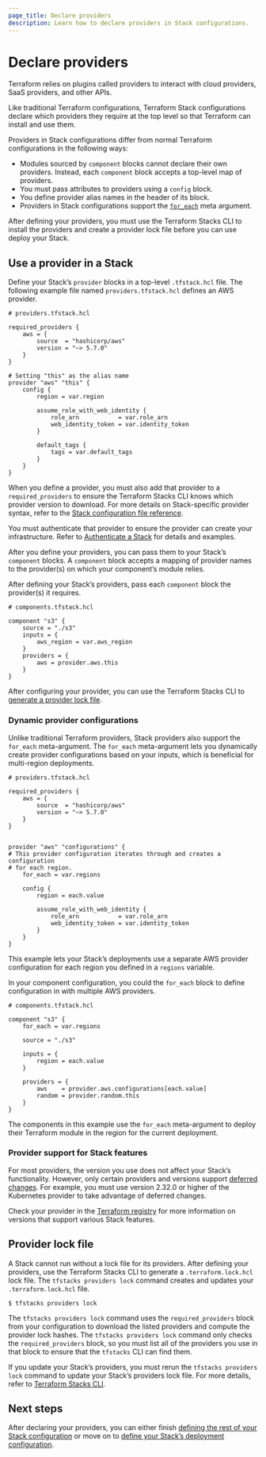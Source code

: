 ```yaml
---
page_title: Declare providers
description: Learn how to declare providers in Stack configurations. 
---
```


# Declare providers

Terraform relies on plugins called providers to interact with cloud providers, SaaS providers, and other APIs.

Like traditional Terraform configurations, Terraform Stack configurations declare which providers they require at the top level so that Terraform can install and use them. 

Providers in Stack configurations differ from normal Terraform configurations in the following ways:
* Modules sourced by `component` blocks cannot declare their own providers. Instead, each `component` block accepts a top-level map of providers.  
* You must pass attributes to providers using a `config` block.  
* You define provider alias names in the header of its block.  
* Providers in Stack configurations support the [`for_each`](/terraform/language/meta-arguments/for_each) meta argument.

After defining your providers, you must use the Terraform Stacks CLI to install the providers and create a provider lock file before you can use deploy your Stack.

## Use a provider in a Stack

Define your Stack’s `provider` blocks in a top-level `.tfstack.hcl` file. The following example file named `providers.tfstack.hcl` defines an AWS provider.

```hcl
# providers.tfstack.hcl

required_providers {
    aws = {
        source  = "hashicorp/aws"
        version = "~> 5.7.0"
    }
}

# Setting "this" as the alias name
provider "aws" "this" {
    config {
        region = var.region

        assume_role_with_web_identity {
            role_arn           = var.role_arn
            web_identity_token = var.identity_token
        }

        default_tags {
            tags = var.default_tags
        }
    }
}
```

When you define a provider, you must also add that provider to a `required_providers` to ensure the Terraform Stacks CLI knows which provider version to download. For more details on Stack-specific provider syntax, refer to the [Stack configuration file reference](/terraform/language/stacks/reference/tfstack). 

You must authenticate that provider to ensure the provider can create your infrastructure. Refer to [Authenticate a Stack](/terraform/language/stacks/deploy/authenticate) for details and examples. 

After you define your providers, you can pass them to your Stack’s `component` blocks. A `component` block accepts a mapping of provider names to the provider(s) on which your component’s module relies.

After defining your Stack’s providers, pass each `component` block the provider(s) it requires. 

```hcl
# components.tfstack.hcl

component "s3" {
    source = "./s3"
    inputs = {
        aws_region = var.aws_region
    }
    providers = {
        aws = provider.aws.this
    }
}
```

After configuring your provider, you can use the Terraform Stacks CLI to [generate a provider lock file](/terraform/language/stacks/reference/tfstacks-cli#tfstack-providers-lock-command).

### Dynamic provider configurations

Unlike traditional Terraform providers, Stack providers also support the `for_each` meta-argument. The `for_each` meta-argument lets you dynamically create provider configurations based on your inputs, which is beneficial for multi-region deployments. 

```hcl
# providers.tfstack.hcl

required_providers {
    aws = {
        source  = "hashicorp/aws"
        version = "~> 5.7.0"
    }
}


provider "aws" "configurations" {
# This provider configuration iterates through and creates a configuration
# for each region.
    for_each = var.regions

    config {
        region = each.value

        assume_role_with_web_identity {
            role_arn           = var.role_arn
            web_identity_token = var.identity_token
        }
    }
}
```

This example lets your Stack’s deployments use a separate AWS provider configuration for each region you defined in a `regions` variable. 

In your component configuration, you could the `for_each` block to define configuration in with multiple AWS providers.


```hcl
# components.tfstack.hcl

component "s3" {
    for_each = var.regions

    source = "./s3"

    inputs = {
        region = each.value
    }

    providers = {
        aws    = provider.aws.configurations[each.value]
        random = provider.random.this
    }
}
```

The components in this example use the `for_each` meta-argument to deploy their Terraform module in the region for the current deployment.

### Provider support for Stack features

For most providers, the version you use does not affect your Stack’s functionality. However, only certain providers and versions support [deferred changes](/terraform/cloud-docs/stacks/deploy/plans#deferred-changes). For example, you must use version 2.32.0 or higher of the Kubernetes provider to take advantage of deferred changes. 

Check your provider in the [Terraform registry](https://registry.terraform.io/) for more information on versions that support various Stack features. 

## Provider lock file

A Stack cannot run without a lock file for its providers. After defining your providers, use the Terraform Stacks CLI to generate a `.terraform.lock.hcl` lock file. The `tfstacks providers lock` command creates and updates your `.terraform.lock.hcl` file.

```shell-session
$ tfstacks providers lock
```

The `tfstacks providers lock` command uses the `required_providers` block from your configuration to download the listed providers and compute the provider lock hashes. The `tfstacks providers lock` command only checks the `required_providers` block, so you must list all of the providers you use in that block to ensure that the `tfstacks` CLI can find them. 

If you update your Stack’s providers, you must rerun the `tfstacks providers lock` command to update your Stack’s providers lock file. For more details, refer to [Terraform Stacks CLI](/terraform/language/stacks/reference/tfstacks-cli).

## Next steps

After declaring your providers, you can either finish [defining the rest of your Stack configuration](/terraform/language/stacks/create/config) or move on to [define your Stack’s deployment configuration](/terraform/language/stacks/deploy/config).
